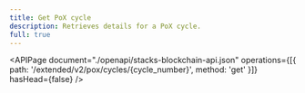 ```yaml
---
title: Get PoX cycle
description: Retrieves details for a PoX cycle.
full: true
---
```


<APIPage
  document="./openapi/stacks-blockchain-api.json"
  operations={[{ path: '/extended/v2/pox/cycles/{cycle_number}', method: 'get' }]}
  hasHead={false}
/>
